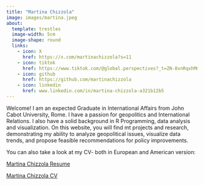 ```yaml
---
title: "Martina Chizzola"
image: images/martina.jpeg
about: 
  template: trestles
  image-width: 5cm
  image-shape: round
  links:
    - icon: X
      href: https://x.com/martinachizzola?s=11     
    - icon: tiktok
      href: https://www.tiktok.com/@global.perspectives?_t=ZN-8vnRqxhMm0s&_r=1 
    - icon: github
      href: https://github.com/martinachizzola
    - icon: linkedin
      href: www.linkedin.com/in/martina-chizzola-a321b12b5
---
```


Welcome! I am an expected Graduate in International Affairs from John Cabot University, Rome. I have a passion for geopolitics and International Relations. I also have a solid background in R Programming, data analysis and visualization. On this website, you will find mt projects and research, demonstrating my ability to analyze geopolitical issues, visualize data trends, and propose feasible recommendations for policy improvements.

You can also take a look at my CV- both in European and American version: 

<a href="cv/Martina-Chizzola-CV-Resume.pdf" target="blank">Martina Chizzola Resume</a>

<a href="cv/Martina-Chizzola-CV-Europass.pdf" target="blank">Martina Chizzola CV</a>
